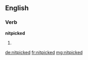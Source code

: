 ==English==

===Verb===
'''nitpicked'''

# {{past of|nitpick}}

[[de:nitpicked]]
[[fr:nitpicked]]
[[mg:nitpicked]]